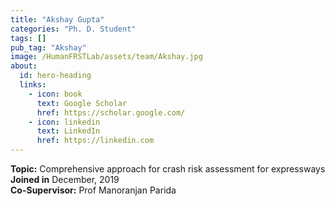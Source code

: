 ```yaml
---
title: "Akshay Gupta"
categories: "Ph. D. Student"
tags: []
pub_tag: "Akshay"
image: /HumanFRSTLab/assets/team/Akshay.jpg
about:
  id: hero-heading
  links:
    - icon: book
      text: Google Scholar
      href: https://scholar.google.com/
    - icon: linkedin
      text: LinkedIn
      href: https://linkedin.com
---
```


:::{#hero-heading}

**Topic:** Comprehensive approach for crash risk assessment for expressways <br>
**Joined in** December, 2019<br>
**Co-Supervisor:** Prof Manoranjan Parida
:::

